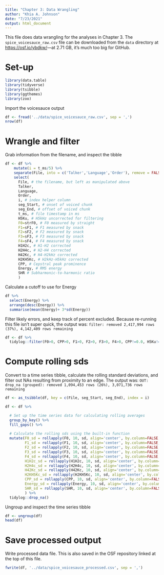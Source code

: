 ```yaml
---
title: "Chapter 3: Data Wrangling"
author: "Khia A. Johnson"
date: "7/23/2021"
output: html_document
---
```


This file does data wrangling for the analyses in Chapter 3. The `spice_voicesauce_raw.csv` file can be downloaded from the `data` directory at <https://osf.io/ybdkw/>---at 2.71 GB, it's much too big for GitHub. 

# Set-up

```r
library(data.table)
library(tidyverse)
library(tsibble)
library(ggthemes)
library(zoo)
```

Import the voicesauce output
```r
df <- fread('../data/spice_voicesauce_raw.csv', sep = ',') 
nrow(df)
```

# Wrangle and filter

Grab information from the filename, and inspect the tibble
```r
df <- df %>% 
    mutate(i = t_ms/5) %>%
    separate(File, into = c('Talker','Language','Order'), remove = FALSE) %>%
    select(
      File, # the filename, but left as manipulated above
      Talker, 
      Language,
      Order,
      i, # index helper column
      seg_Start, # onset of voiced chunk
      seg_End, # offset of voiced chunk
      t_ms, # file timestamp in ms
      H5Ku, # H5kHz uncorrected for filtering
      F0=strF0, # F0 measured by straight
      F1=sF1, # F1 measured by snack
      F2=sF2, # F2 measured by snack
      F3=sF3, # F3 measured by snack
      F4=sF4, # F4 measured by snack
      H1H2c, # H1-H2 corrected
      H2H4c, # H2-H4 corrected
      H42Kc, # H4-H2kHz corrected
      H2KH5Kc, # H2kHz-H5kHz corrected
      CPP, # Cepstral peak prominence
      Energy, # RMS energy
      SHR # Subharmonic-to-harmonic ratio 
      )
```

Calculate a cutoff to use for Energy
```r
df %>%
  select(Energy) %>%
  arrange(desc(Energy)) %>%
  summarise(mean(Energy)+ 3*sd(Energy))
```

Filter likely errors, and keep track of percent excluded. Because re-running this file isn't super quick, the output was: 
`filter: removed 2,417,994 rows (37%), 4,142,409 rows remaining`
```r
df <- df %>% 
  tidylog::filter(F0>0, CPP>0, F1>0, F2>0, F3>0, F4>0, CPP!=0.0, H5Ku!=0.0, Energy<11.54119) 
```

# Compute rolling sds

Convert to a time series tibble, calculate the rolling standard deviations, and filter out NAs resulting from proximity to an edge. The output was: 
`OUT: drop_na (grouped): removed 1,094,453 rows (26%), 3,071,736 rows remaining`
```r
df <- as_tsibble(df, key = c(File, seg_Start, seg_End), index = i)

df <- df %>%

  # Set up the time series data for calculating rolling averages
  group_by_key() %>%
  fill_gaps() %>%
  
  # Calculate the rolling sds using the built-in function
  mutate(F0_sd = rollapply(F0, 10, sd, align='center', by.column=FALSE, fill=NA), 
         F1_sd = rollapply(F1, 10, sd, align='center', by.column=FALSE, fill=NA),
         F2_sd = rollapply(F2, 10, sd, align='center', by.column=FALSE, fill=NA),
         F3_sd = rollapply(F3, 10, sd, align='center', by.column=FALSE, fill=NA),
         F4_sd = rollapply(F4, 10, sd, align='center', by.column=FALSE, fill=NA),
         H1H2c_sd = rollapply(H1H2c, 10, sd, align='center', by.column=FALSE, fill=NA),
         H2H4c_sd = rollapply(H2H4c, 10, sd, align='center', by.column=FALSE, fill=NA),
         H42Kc_sd = rollapply(H42Kc, 10, sd, align='center', by.column=FALSE, fill=NA),
         H2KH5Kc_sd = rollapply(H2KH5Kc, 10, sd, align='center', by.column=FALSE, fill=NA),
         CPP_sd = rollapply(CPP, 10, sd, align='center', by.column=FALSE, fill=NA),
         Energy_sd = rollapply(Energy, 10, sd, align='center', by.column=FALSE, fill=NA),
         SHR_sd = rollapply(SHR, 10, sd, align='center', by.column=FALSE, fill=NA)
         ) %>%
  tidylog::drop_na() 
```

Ungroup and inspect the time series tibble
```r
df <- ungroup(df)
head(df)
```

# Save processed output

Write processed data file. This is also saved in the OSF repository linked at the top of this file. 
```r
fwrite(df, '../data/spice_voicesauce_processed.csv', sep = ',')
```

